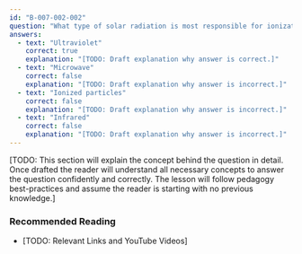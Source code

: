 ```yaml
---
id: "B-007-002-002"
question: "What type of solar radiation is most responsible for ionization in the outer atmosphere?"
answers:
  - text: "Ultraviolet"
    correct: true
    explanation: "[TODO: Draft explanation why answer is correct.]"
  - text: "Microwave"
    correct: false
    explanation: "[TODO: Draft explanation why answer is incorrect.]"
  - text: "Ionized particles"
    correct: false
    explanation: "[TODO: Draft explanation why answer is incorrect.]"
  - text: "Infrared"
    correct: false
    explanation: "[TODO: Draft explanation why answer is incorrect.]"
---
```


[TODO: This section will explain the concept behind the question in detail. Once drafted the reader will understand all necessary concepts to answer the question confidently and correctly. The lesson will follow pedagogy best-practices and assume the reader is starting with no previous knowledge.]

### Recommended Reading

- [TODO: Relevant Links and YouTube Videos]
